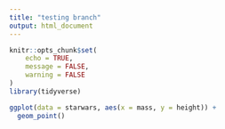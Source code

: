 ```yaml
---
title: "testing branch"
output: html_document
---
```


```r
knitr::opts_chunk$set(
	echo = TRUE,
	message = FALSE,
	warning = FALSE
)
library(tidyverse)
```

```r
ggplot(data = starwars, aes(x = mass, y = height)) +
  geom_point()
```

